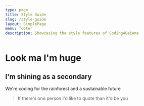 ```yaml
---
type: page
title: Style Guide
slug: /style-guide
layout: SimplePage
menu: footer
description: Showcasing the style features of Coding4GaiAma
---
```


# Look ma I'm huge

## I'm shining as a secondary

We're coding for the rainforest and a sustainable future

> If there's one person I'd like to quote than it'd be you
